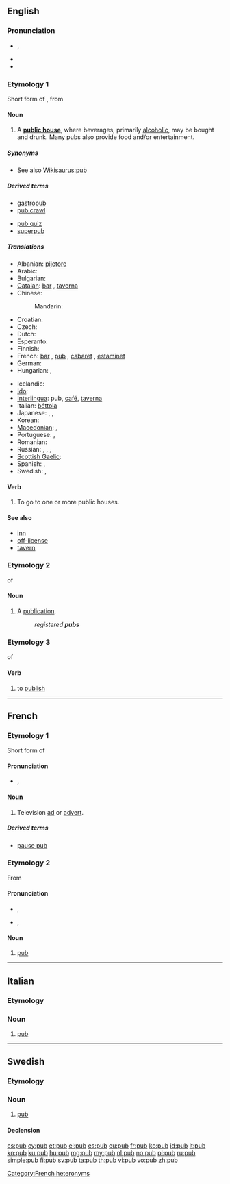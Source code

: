 ==English==

===Pronunciation===
* {{a|UK}} {{IPA|/pʌb/}}, {{SAMPA|/pVb/}}
* {{audio|en-us-pub.ogg|Audio (US)}}
* {{rhymes|ʌb}}

===Etymology 1===
Short form of {{term|public}}, from {{term|public house}}

====Noun====
{{wikipedia}}
{{en-noun}}

# A '''[[public house]]''', where beverages, primarily [[alcoholic]], may be bought and drunk. Many pubs also provide food and/or entertainment.

=====Synonyms=====
* See also [[Wikisaurus:pub]]

=====Derived terms=====
{{top2}}
* [[gastropub]]
* [[pub crawl]]
{{mid2}}
* [[pub quiz]]
* [[superpub]]
{{bottom}}

=====Translations=====
{{trans-top|public house}}
* Albanian: [[pijetore]] {{f}}
* Arabic: {{t|ar|خانة|f|tr=khaana|sc=Arab}}
* Bulgarian: {{t|bg|кръчма|f|tr=krǎčma}}
* [[Catalan]]: [[bar]] {{m}}, [[taverna]] {{f}}
* Chinese:
*: Mandarin: {{t|zh|酒吧|tr=jiǔbā|sc=Hani}}
* Croatian: {{t-|hr|krčma|f}}
* Czech: {{t-|cs|hospoda|f}}
* Dutch: {{t+|nl|kroeg|f}}
* Esperanto: {{t-|eo|drinkejo}}
* Finnish: {{t-|fi|kapakka}}
* French: [[bar]] {{m}}, [[#Etymology 2|pub]] {{m}}, [[cabaret]] {{m}}, [[estaminet]] {{m}}
* German: {{t+|de|Kneipe|f}}
* Hungarian: {{t+|hu|kocsma}}, {{t-|hu|korcsma}}
{{trans-mid}}
* Icelandic: {{t+|is|krá|f}}
* [[Ido]]: {{t+|io|drinkerio|xs=Ido}}
* [[Interlingua]]: pub, [[café]], [[taverna]]
* Italian: [[béttola]] {{f}}
* Japanese: {{t|ja|居酒屋|tr=いざかや , izakaya|sc=Jpan}}, {{t|ja|パブ|tr=pabu|sc=Jpan}}, {{t|ja|バー|tr=bā|sc=Jpan}}
* Korean: {{t|ko|술집|tr=suljip|sc=Kore}}
* [[Macedonian]]: {{t-|mk|крчма|f|tr=k'rčma}},  {{t|mk|паб|m|tr=pab}}
* Portuguese: {{t+|pt|bar|m}}, {{t+|pt|taberna|f}}
* Romanian: {{t-|ro|cârciumă|f}}
* Russian: {{t+|ru|бар|m|tr=bar|sc=Cyrl}}, {{t|ru|пивная|f|tr=pivnája|sc=Cyrl}}, {{t|ru|кабак|m|tr=kabák|sc=Cyrl}}, {{t|ru|паб|m|tr=pab|sc=Cyrl}}
* [[Scottish Gaelic]]: {{t|gd|taigh-seinnse|m}}
* Spanish: {{t+|es|bar|m}}, {{t-|es|taberna|f}}
* Swedish: {{t+|sv|krog|c}}, {{t+|sv|pub|c}}
{{trans-bottom}}

====Verb====
{{en-verb|pub|b|ed}}

# {{intransitive}} To go to one or more public houses.

====See also====
* [[inn]]
* [[off-license]]
* [[tavern]]

===Etymology 2===
{{abbreviation}} of {{term|publication}}

====Noun====
{{en-noun}}

# A [[publication]].
#: ''registered '''pubs'''''

===Etymology 3===
{{abbreviation}} of {{term|publish}}

====Verb====
{{en-verb|pub|b|ed}}

# {{informal|transitive}} to [[publish]]

----

==French==

===Etymology 1===
Short form of {{term|publicité|lang=fr}}

====Pronunciation====
* {{IPA|/pyb/|lang=fr}}, {{SAMPA|/pyb/|lang=fr}}

====Noun====
{{fr-noun|f}}

# Television [[ad]] or [[advert]].

=====Derived terms=====
* [[pause pub]]

===Etymology 2===
From {{etyl|en|fr}} {{term|pub|lang=en}}

====Pronunciation====
* {{a|France}} {{IPA|/pœb/|lang=fr}}, {{SAMPA|/p9b/|lang=fr}}
* {{a|Québec}} {{IPA|/pɔb/|lang=fr}}, {{SAMPA|/pOb/|lang=fr}}

====Noun====
{{fr-noun|m}}

# [[#English|pub]]

[[Category:French heteronyms]]

----

==Italian==

===Etymology===
{{etyl|en|it}}

===Noun===
{{head|it|noun|g=m}} {{inv}}

# [[#English|pub]]

{{rfc-auto}}

----

==Swedish==

===Etymology===
{{etyl|en|sv}} {{term|pub|lang=en}}

===Noun===
{{sv-noun|g=c}}

# [[#English|pub]]

====Declension====
{{sv-noun-reg-ar}}

[[cs:pub]]
[[cy:pub]]
[[et:pub]]
[[el:pub]]
[[es:pub]]
[[eu:pub]]
[[fr:pub]]
[[ko:pub]]
[[id:pub]]
[[it:pub]]
[[kn:pub]]
[[ku:pub]]
[[hu:pub]]
[[mg:pub]]
[[my:pub]]
[[nl:pub]]
[[no:pub]]
[[pl:pub]]
[[ru:pub]]
[[simple:pub]]
[[fi:pub]]
[[sv:pub]]
[[ta:pub]]
[[th:pub]]
[[vi:pub]]
[[vo:pub]]
[[zh:pub]]